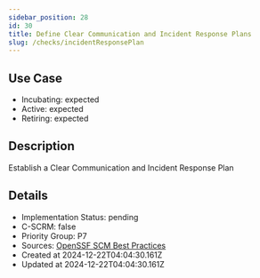 ```yaml
---
sidebar_position: 28
id: 30
title: Define Clear Communication and Incident Response Plans
slug: /checks/incidentResponsePlan
---
```


## Use Case
<!-- LEVELS:START -->
- Incubating: expected
- Active: expected
- Retiring: expected
<!-- LEVELS:END -->

<!-- DESCRIPTION:START -->
## Description
Establish a Clear Communication and Incident Response Plan
<!-- DESCRIPTION:END -->

<!-- DETAILS:START -->
## Details
- Implementation Status: pending
- C-SCRM: false
- Priority Group: P7
- Sources: [OpenSSF SCM Best Practices](https://best.openssf.org/SCM-BestPractices/#operations)
- Created at 2024-12-22T04:04:30.161Z
- Updated at 2024-12-22T04:04:30.161Z
<!-- DETAILS:END -->
